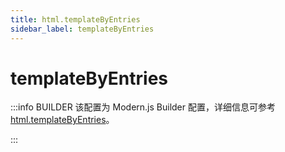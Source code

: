 ```yaml
---
title: html.templateByEntries
sidebar_label: templateByEntries
---
```

# templateByEntries

:::info BUILDER
该配置为 Modern.js Builder 配置，详细信息可参考 [html.templateByEntries](https://modernjs.dev/builder/api/config-html.html#html-templatebyentries)。

:::


<Main />
